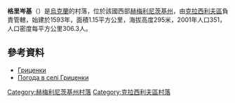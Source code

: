 {{coord|49|48|33|N|26|45|37|E|scale:100000|display=title}}

'''格里岑基'''（{{lang-uk|ГриценкиI}}）是[[烏克蘭|烏克蘭]]的村落，位於該國西部[[赫梅利尼茨基州|赫梅利尼茨基州]]，由[[克拉西利夫區|克拉西利夫區]]負責管轄，始建於1593年，面積1.15平方公里，海拔高度295米，2001年人口351，人口密度每平方公里306.3人。

==參考資料==
* [https://web.archive.org/web/20131231002210/http://w1.c1.rada.gov.ua/pls/z7502/A005?rdat1=26.12.2013&rf7571=36253 Гриценки]
* [http://weather.in.ua/ua/hmel'nickaja/5975 Погода в селі Гриценки]{{Wayback|url=http://weather.in.ua/ua/hmel%27nickaja/5975 |date=20111220123932 }}

{{DEFAULTSORT:Гриценки}}
[[Category:赫梅利尼茨基州村落|Category:赫梅利尼茨基州村落]]
[[Category:克拉西利夫區村落|Category:克拉西利夫區村落]]


{{Khmelnytskyi-geo-stub}}